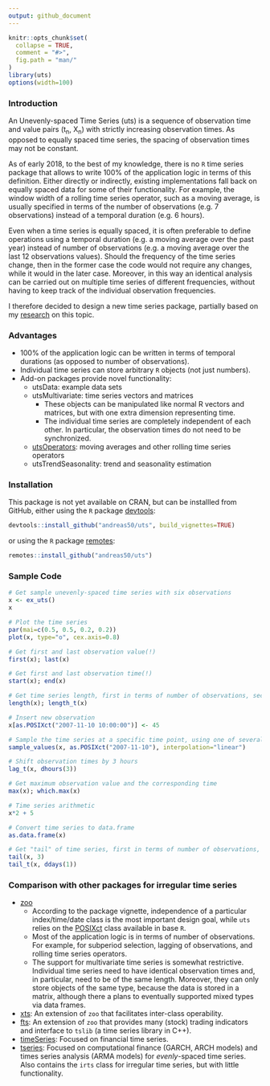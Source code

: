 ```yaml
---
output: github_document
---
```


<!-- README.md is generated from README.Rmd. Please edit that file -->

```r
knitr::opts_chunk$set(
  collapse = TRUE,
  comment = "#>",
  fig.path = "man/"
)
library(uts)
options(width=100)
```

### Introduction

An Unevenly-spaced Time Series (uts) is a sequence of observation time and value pairs (t<sub>n</sub>, X<sub>n</sub>) with strictly increasing observation times. As opposed to equally spaced time series, the spacing of observation times may not be constant.

As of early 2018, to the best of my knowledge, there is no `R` time series package that allows to write 100% of the application logic in terms of this definition. Either directly or indirectly, existing implementations fall back on equally spaced data for some of their functionality. For example, the window width of a rolling time series operator, such as a moving average, is usually specified in terms of the number of observations (e.g. 7 observations) instead of a temporal duration (e.g. 6 hours).

Even when a time series is equally spaced, it is often preferable to define operations using a temporal duration (e.g. a moving average over the past year) instead of number of observations (e.g. a moving average over the last 12 observations values). Should the frequency of the time series change, then in the former case the code would not require any changes, while it would in the later case. Moreover, in this way an identical analysis can be carried out on multiple time series of different frequencies, without having to keep track of the individual observation frequencies.

I therefore decided to design a new time series package, partially based on my [research](http://www.eckner.com/research.html) on this topic.

### Advantages

* 100% of the application logic can be written in terms of temporal durations (as opposed to number of observations).
* Individual time series can store arbitrary `R` objects (not just numbers).
* Add-on packages provide novel functionality:
    * utsData: example data sets
    * utsMultivariate: time series vectors and matrices
        * These objects can be manipulated like normal R vectors and matrices, but with one extra dimension representing time.
        * The individual time series are completely independent of each other. In particular, the observation times do not need to be synchronized.
    * [utsOperators](https://github.com/andreas50/utsOperators): moving averages and other rolling time series operators
    * utsTrendSeasonality: trend and seasonality estimation


### Installation

This package is not yet available on CRAN, but can be installled from GitHub, either using the `R` package [devtools](https://cran.r-project.org/web/packages/devtools/index.html):

```r
devtools::install_github("andreas50/uts", build_vignettes=TRUE)
```

or using the `R` package [remotes](https://cran.r-project.org/web/packages/remotes/index.html):

```r
remotes::install_github("andreas50/uts")
```

### Sample Code

```r
# Get sample unevenly-spaced time series with six observations
x <- ex_uts()
x
```

```r
# Plot the time series
par(mai=c(0.5, 0.5, 0.2, 0.2))
plot(x, type="o", cex.axis=0.8)
```

```r
# Get first and last observation value(!)
first(x); last(x)

# Get first and last observation time(!)
start(x); end(x)

# Get time series length, first in terms of number of observations, second in terms of temporal length
length(x); length_t(x)

# Insert new observation
x[as.POSIXct("2007-11-10 10:00:00")] <- 45

# Sample the time series at a specific time point, using one of several supported interpolation methods
sample_values(x, as.POSIXct("2007-11-10"), interpolation="linear")

# Shift observation times by 3 hours
lag_t(x, dhours(3))

# Get maximum observation value and the corresponding time
max(x); which.max(x)

# Time series arithmetic
x*2 + 5

# Convert time series to data.frame
as.data.frame(x)

# Get "tail" of time series, first in terms of number of observations, second in terms of temporal length
tail(x, 3)
tail_t(x, ddays(1))
```


### Comparison with other packages for irregular time series

* [zoo](http://cran.r-project.org/web/packages/zoo/index.html)
    * According to the package vignette, independence of a particular index/time/date class is the most important design goal, while `uts` relies on the [POSIXct](https://stat.ethz.ch/R-manual/R-devel/library/base/html/DateTimeClasses.html) class available in base `R`.
    * Most of the application logic is in terms of number of observations. For example, for subperiod selection, lagging of observations, and rolling time series operators.
    * The support for multivariate time series is somewhat restrictive. Individual time series need to have identical observation times and, in particular, need to be of the same length. Moreover, they can only store objects of the same type, because the data is stored in a matrix, although there a plans to eventually supported mixed types via data frames.
* [xts](http://cran.r-project.org/web/packages/xts/index.html): An extension of `zoo` that facilitates inter-class operability.
* [fts](http://cran.r-project.org/web/packages/fts/index.html): An extension of `zoo` that provides many (stock) trading indicators and interface to `tslib` (a time series library in C++).
* [timeSeries](http://cran.r-project.org/web/packages/timeSeries/index.html): Focused on financial time series.
* [tseries](http://cran.r-project.org/web/packages/tseries/index.html): Focused on computational finance (GARCH, ARCH models) and times series analysis (ARMA models) for *evenly*-spaced time series. Also contains the `irts` class for irregular time series, but with little functionality.
